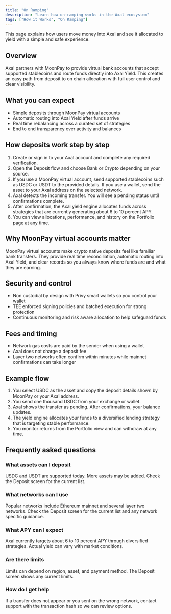 ```yaml
---
title: "On Ramping"
description: "Learn how on-ramping works in the Axal ecosystem"
tags: ["How it Works", "On Ramping"]
---
```


This page explains how users move money into Axal and see it allocated to yield with a simple and safe experience.

## Overview

Axal partners with MoonPay to provide virtual bank accounts that accept supported stablecoins and route funds directly into Axal Yield. This creates an easy path from deposit to on chain allocation with full user control and clear visibility.

## What you can expect

* Simple deposits through MoonPay virtual accounts
* Automatic routing into Axal Yield after funds arrive
* Real time rebalancing across a curated set of strategies
* End to end transparency over activity and balances

## How deposits work step by step

1. Create or sign in to your Axal account and complete any required verification.
2. Open the Deposit flow and choose Bank or Crypto depending on your source.
3. If you use a MoonPay virtual account, send supported stablecoins such as USDC or USDT to the provided details. If you use a wallet, send the asset to your Axal address on the selected network.
4. Axal detects the incoming transfer. You will see a pending status until confirmations complete.
5. After confirmation, the Axal yield engine allocates funds across strategies that are currently generating about 6 to 10 percent APY.
6. You can view allocations, performance, and history on the Portfolio page at any time.

## Why MoonPay virtual accounts matter

MoonPay virtual accounts make crypto native deposits feel like familiar bank transfers. They provide real time reconciliation, automatic routing into Axal Yield, and clear records so you always know where funds are and what they are earning.

## Security and control

* Non custodial by design with Privy smart wallets so you control your wallet
* TEE enforced signing policies and batched execution for strong protection
* Continuous monitoring and risk aware allocation to help safeguard funds

## Fees and timing

* Network gas costs are paid by the sender when using a wallet
* Axal does not charge a deposit fee
* Layer two networks often confirm within minutes while mainnet confirmations can take longer

## Example flow

1. You select USDC as the asset and copy the deposit details shown by MoonPay or your Axal address.
2. You send one thousand USDC from your exchange or wallet.
3. Axal shows the transfer as pending. After confirmations, your balance updates.
4. The yield engine allocates your funds to a diversified lending strategy that is targeting stable performance.
5. You monitor returns from the Portfolio view and can withdraw at any time.

## Frequently asked questions

### What assets can I deposit

USDC and USDT are supported today. More assets may be added. Check the Deposit screen for the current list.

### What networks can I use

Popular networks include Ethereum mainnet and several layer two networks. Check the Deposit screen for the current list and any network specific guidance.

### What APY can I expect

Axal currently targets about 6 to 10 percent APY through diversified strategies. Actual yield can vary with market conditions.

### Are there limits

Limits can depend on region, asset, and payment method. The Deposit screen shows any current limits.

### How do I get help

If a transfer does not appear or you sent on the wrong network, contact support with the transaction hash so we can review options.
